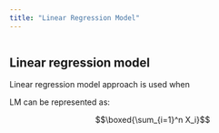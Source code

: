 ```yaml
---
title: "Linear Regression Model"
---
```


<style>
body {
text-align: justify}
</style>

```
```

## Linear regression model

Linear regression model approach is used when 

LM can be represented as:

$$\boxed{\sum_{i=1}^n X_i}$$

```
```

